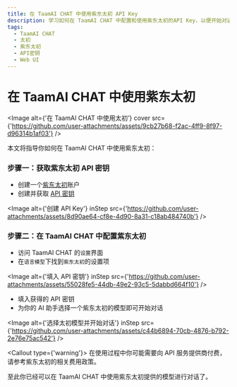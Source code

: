```yaml
---
title: 在 TaamAI CHAT 中使用紫东太初 API Key
description: 学习如何在 TaamAI CHAT 中配置和使用紫东太初的API Key，以便开始对话和交互。
tags:
  - TaamAI CHAT
  - 太初
  - 紫东太初
  - API密钥
  - Web UI
---
```


# 在 TaamAI CHAT 中使用紫东太初

<Image
  alt={'在 TaamAI CHAT 中使用太初'}
  cover
  src={'https://github.com/user-attachments/assets/9cb27b68-f2ac-4ff9-8f97-d96314b1af03'}
/>

本文将指导你如何在 TaamAI CHAT 中使用紫东太初：

<Steps>

### 步骤一：获取紫东太初 API 密钥

- 创建一个[紫东太初](https://ai-maas.wair.ac.cn/)账户
- 创建并获取 [API 密钥](https://ai-maas.wair.ac.cn/#/settlement/api/key)

<Image
  alt={'创建 API Key'}
  inStep
  src={'https://github.com/user-attachments/assets/8d90ae64-cf8e-4d90-8a31-c18ab484740b'}
/>

### 步骤二：在 TaamAI CHAT 中配置紫东太初

- 访问 TaamAI CHAT 的`设置`界面
- 在`语言模型`下找到`紫东太初`的设置项

<Image
  alt={'填入 API 密钥'}
  inStep
  src={'https://github.com/user-attachments/assets/55028fe5-44db-49e2-93c5-5dabbd664f10'}
/>

- 填入获得的 API 密钥
- 为你的 AI 助手选择一个紫东太初的模型即可开始对话

<Image
  alt={'选择太初模型并开始对话'}
  inStep
  src={'https://github.com/user-attachments/assets/c44b6894-70cb-4876-b792-2e76e75ac542'}
/>

<Callout type={'warning'}>
  在使用过程中你可能需要向 API 服务提供商付费，请参考紫东太初的相关费用政策。
</Callout>

</Steps>

至此你已经可以在 TaamAI CHAT 中使用紫东太初提供的模型进行对话了。
